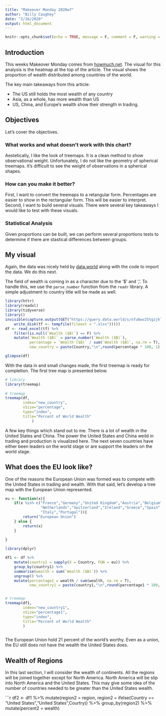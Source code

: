 ```yaml
---
title: "Makeover Monday 2020w7"
author: "Billy Caughey"
date: "2/16/2020"
output: html_document
---
```


```r
knitr::opts_chunk$set(echo = TRUE, message = F, comment = F, warning = F)
```

## Introduction

This weeks Makeover Monday comes from [howmuch.net](https://howmuch.net/articles/distribution-worlds-wealth-2019). The visual for this analysis is the heatmap at the top of the article. The visual shows the proportion of wealth distributed among countries of the world.

The key main takeaways from this article:

- The US still holds the most wealth of any country
- Asia, as a whole, has more wealth than US
- US, China, and Europe's wealth show their strength in trading.

## Objectives

Let's cover the objectives. 

### What works and what doesn't work with this chart?

Aestetically, I like the look of treemaps. It is a clean method to show observational weight. Unfortunately, I do not like the geometry of spherical treemaps. It's difficult to see the weight of observations in a spherical shapes.

### How can you make it better?

First,  I want to convert the treemaps to a retangular form. Percentages are easier to show in the rectangular form. This will be easier to interpret. Second, I want to build several visuals. There were several key takeaways I would like to test with these visuals.

### Statistical Analysis

Given proportions can be built, we can perform several proportions tests to determine if there are stastical differences between groups.

## My visual

Again, the data was nicely held by [data.world](https://data.world/makeovermonday/2020w7-world-wealth) along with the code to import the data. We do this next.

The field of wealth is coming in as a character due to the '$' and ','. To handle this, we use the `parse_number` function from the `readr` library. A simple adjustment to country title will be made as well.

```r

library(httr)
library(readxl)
library(tidyverse)
library()
invisible(capture.output(GET("https://query.data.world/s/nfu6wv25tgzjhli3s2ifu3xchhf4pt", 
    write_disk(tf <- tempfile(fileext = ".xlsx")))))
df <- read_excel(tf) %>%
    filter(is.null(`Wealth ($B)`) == F) %>%
    mutate(`Wealth ($B)` = parse_number(`Wealth ($B)`),
           percentage = `Wealth ($B)` / sum(`Wealth ($B)`, na.rm = T),
           new_country = paste(Country,"\n",round(percentage * 100, 1),"%")) 

glimpse(df)

```

With the data in and small changes made, the first treemap is ready for completion. The first tree map is presented below. 

```r

# library
library(treemap)
 
# treemap
treemap(df,
        index="new_country",
        vSize="percentage",
        type="index",
        title="Percent of World Wealth"
            )

```

A few key things which stand out to me. There is a lot of wealth in the United States and China. The power the United States and China weild in trading and production is visualized here. The next seven countries have either been leaders on the world stage or are support the leaders on the world stage. 

## What does the EU look like?

One of the reasons the European Union was formed was to compete with the United States in trading and wealth. With that said, let's develop a tree map with the European Union represented.

```r

eu <- function(x){
    if(x %in% c("France","Germany","United Kingdom","Austria","Belgium",
                "Netherlands","Switzerland","Ireland","Greece","Spain",
                "Italy","Portugal")){
        return("European Union")
    } else {
        return(x)
    } 
    
}

library(dplyr)

df1 <- df %>%
    mutate(country1 = sapply(X = Country, FUN = eu)) %>%
    group_by(country1) %>%
    summarise(wealth = sum(`Wealth ($B)`)) %>%
    ungroup() %>%
    mutate(percentage1 = wealth / sum(wealth, na.rm = T),
           new_country1 = paste(country1,"\n",round(percentage1 * 100, 1),"%"))


# treemap
treemap(df1,
        index="new_country1",
        vSize="percentage1",
        type="index",
        title="Percent of World Wealth"
        )



```

The European Union hold 21 percent of the world's worthy. Even as a union, the EU still does not have the wealth the United States does. 

## Wealth of Regions

In this last section, I will consider the wealth of continents. All the regions will be joined together except for North America. North America will be slip into North America and the United States. This may give some idea of the number of countries needed to be greater than the United States wealth.

```r

df2 <- df1 %>%
    mutate(region2 = region,
           region2 = ifelse(Country == "United States","United States",Courtry)) %>%
    group_by(region2) %>%
    mutate(percent2 = wealth)









